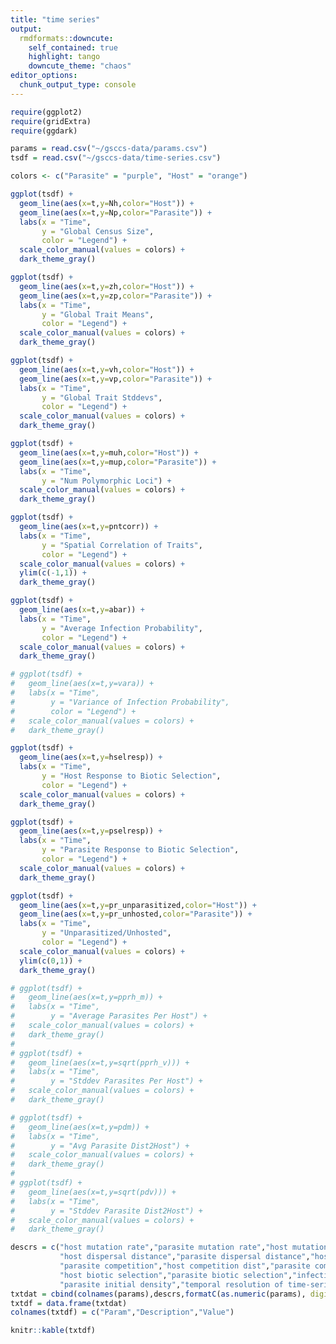 ```yaml
---
title: "time series"
output:
  rmdformats::downcute:
    self_contained: true
    highlight: tango
    downcute_theme: "chaos"
editor_options: 
  chunk_output_type: console
---
```


<!-- <video width="640" height="480" controls> -->
<!--   <source src="pt-process.mp4" type="video/mp4"> -->
<!-- </video> -->

```r
require(ggplot2)
require(gridExtra)
require(ggdark)

params = read.csv("~/gsccs-data/params.csv")
tsdf = read.csv("~/gsccs-data/time-series.csv")

colors <- c("Parasite" = "purple", "Host" = "orange")

ggplot(tsdf) + 
  geom_line(aes(x=t,y=Nh,color="Host")) +
  geom_line(aes(x=t,y=Np,color="Parasite")) +
  labs(x = "Time",        
       y = "Global Census Size",        
       color = "Legend") +   
  scale_color_manual(values = colors) +
  dark_theme_gray()

ggplot(tsdf) + 
  geom_line(aes(x=t,y=zh,color="Host")) +
  geom_line(aes(x=t,y=zp,color="Parasite")) +
  labs(x = "Time",        
       y = "Global Trait Means",        
       color = "Legend") +   
  scale_color_manual(values = colors) +
  dark_theme_gray()

ggplot(tsdf) + 
  geom_line(aes(x=t,y=vh,color="Host")) +
  geom_line(aes(x=t,y=vp,color="Parasite")) +
  labs(x = "Time",        
       y = "Global Trait Stddevs",        
       color = "Legend") +   
  scale_color_manual(values = colors) +
  dark_theme_gray()

ggplot(tsdf) + 
  geom_line(aes(x=t,y=muh,color="Host")) +
  geom_line(aes(x=t,y=mup,color="Parasite")) +
  labs(x = "Time",
       y = "Num Polymorphic Loci") +   
  scale_color_manual(values = colors) +
  dark_theme_gray()

ggplot(tsdf) + 
  geom_line(aes(x=t,y=pntcorr)) +
  labs(x = "Time",        
       y = "Spatial Correlation of Traits",        
       color = "Legend") +   
  scale_color_manual(values = colors) +
  ylim(c(-1,1)) +
  dark_theme_gray()

ggplot(tsdf) + 
  geom_line(aes(x=t,y=abar)) +
  labs(x = "Time",        
       y = "Average Infection Probability",        
       color = "Legend") +   
  scale_color_manual(values = colors) +
  dark_theme_gray()

# ggplot(tsdf) + 
#   geom_line(aes(x=t,y=vara)) +
#   labs(x = "Time",        
#        y = "Variance of Infection Probability",
#        color = "Legend") +   
#   scale_color_manual(values = colors) +
#   dark_theme_gray()

ggplot(tsdf) + 
  geom_line(aes(x=t,y=hselresp)) +
  labs(x = "Time",        
       y = "Host Response to Biotic Selection",        
       color = "Legend") +   
  scale_color_manual(values = colors) +
  dark_theme_gray()

ggplot(tsdf) + 
  geom_line(aes(x=t,y=pselresp)) +
  labs(x = "Time",        
       y = "Parasite Response to Biotic Selection",
       color = "Legend") +   
  scale_color_manual(values = colors) +
  dark_theme_gray()

ggplot(tsdf) + 
  geom_line(aes(x=t,y=pr_unparasitized,color="Host")) +
  geom_line(aes(x=t,y=pr_unhosted,color="Parasite")) +
  labs(x = "Time",        
       y = "Unparasitized/Unhosted",        
       color = "Legend") +   
  scale_color_manual(values = colors) +
  ylim(c(0,1)) +
  dark_theme_gray()

# ggplot(tsdf) + 
#   geom_line(aes(x=t,y=pprh_m)) +
#   labs(x = "Time",
#        y = "Average Parasites Per Host") +   
#   scale_color_manual(values = colors) +
#   dark_theme_gray()
# 
# ggplot(tsdf) + 
#   geom_line(aes(x=t,y=sqrt(pprh_v))) +
#   labs(x = "Time",
#        y = "Stddev Parasites Per Host") +   
#   scale_color_manual(values = colors) +
#   dark_theme_gray()

# ggplot(tsdf) + 
#   geom_line(aes(x=t,y=pdm)) +
#   labs(x = "Time",
#        y = "Avg Parasite Dist2Host") +   
#   scale_color_manual(values = colors) +
#   dark_theme_gray()
# 
# ggplot(tsdf) + 
#   geom_line(aes(x=t,y=sqrt(pdv))) +
#   labs(x = "Time",
#        y = "Stddev Parasite Dist2Host") +   
#   scale_color_manual(values = colors) +
#   dark_theme_gray()

descrs = c("host mutation rate","parasite mutation rate","host mutation effect size","parasite mutation effect size",
           "host dispersal distance","parasite dispersal distance","host-parasite interaction dist","host competition",
           "parasite competition","host competition dist","parasite competition dist","host base fitness","parasite base fitness",
           "host biotic selection","parasite biotic selection","infection probability sensitivity","host initial density",
           "parasite initial density","temporal resolution of time-series")
txtdat = cbind(colnames(params),descrs,formatC(as.numeric(params), digits = 1, format = "e", drop0trailing = FALSE))
txtdf = data.frame(txtdat)
colnames(txtdf) = c("Param","Description","Value")

knitr::kable(txtdf)
```

